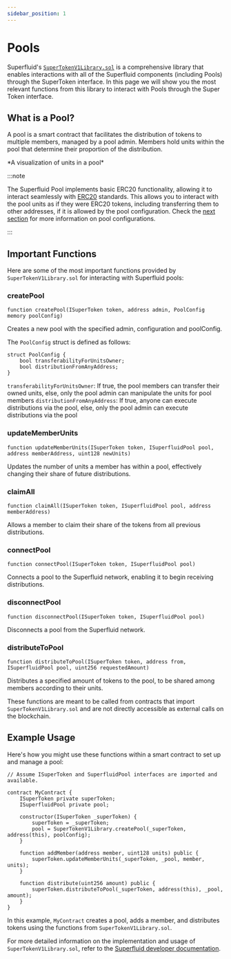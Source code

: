 ```yaml
---
sidebar_position: 1
---
```


# Pools

Superfluid's [`SuperTokenV1Library.sol`](/docs/technical-reference/intro) is a comprehensive library that enables interactions with all of the Superfluid components (including Pools) through the SuperToken interface. In this page we will show you the most relevant functions from this library to interact with Pools through the Super Token interface.

## What is a Pool?

A pool is a smart contract that facilitates the distribution of tokens to multiple members, managed by a pool admin. Members hold units within the pool that determine their proportion of the distribution.

<div style={{ display: 'flex', justifyContent: 'center' }}>
<PoolsVisualization/>
</div>
<div style={{ display: 'flex', justifyContent: 'center' }}>
    <p>*A visualization of units in a pool*</p>
</div>

:::note

The Superfluid Pool implements basic ERC20 functionality, allowing it to interact seamlessly with [ERC20](https://docs.openzeppelin.com/contracts/4.x/erc20) standards.
This allows you to interact with the pool units as if they were ERC20 tokens, including transferring them to other addresses, if it is allowed by the pool configuration.
Check the [next section](#important-functions) for more information on pool configurations.

:::

## Important Functions

Here are some of the most important functions provided by `SuperTokenV1Library.sol` for interacting with Superfluid pools:

### createPool

```solidity
function createPool(ISuperToken token, address admin, PoolConfig memory poolConfig)
```

Creates a new pool with the specified admin, configuration and poolConfig.

The `PoolConfig` struct is defined as follows:

```solidity
struct PoolConfig {
    bool transferabilityForUnitsOwner;
    bool distributionFromAnyAddress;
}
```
`transferabilityForUnitsOwner`: If true, the pool members can transfer their owned units, else, only the pool admin can manipulate the units for pool members
`distributionFromAnyAddress`: If true, anyone can execute distributions via the pool, else, only the pool admin can execute distributions via the pool


### updateMemberUnits

```solidity
function updateMemberUnits(ISuperToken token, ISuperfluidPool pool, address memberAddress, uint128 newUnits)
```

Updates the number of units a member has within a pool, effectively changing their share of future distributions.

### claimAll

```solidity
function claimAll(ISuperToken token, ISuperfluidPool pool, address memberAddress)
```

Allows a member to claim their share of the tokens from all previous distributions.

### connectPool

```solidity
function connectPool(ISuperToken token, ISuperfluidPool pool)
```

Connects a pool to the Superfluid network, enabling it to begin receiving distributions.

### disconnectPool

```solidity
function disconnectPool(ISuperToken token, ISuperfluidPool pool)
```

Disconnects a pool from the Superfluid network.

### distributeToPool

```solidity
function distributeToPool(ISuperToken token, address from, ISuperfluidPool pool, uint256 requestedAmount)
```

Distributes a specified amount of tokens to the pool, to be shared among members according to their units.

<Admonition type="note"> These functions are meant to be called from contracts that import `SuperTokenV1Library.sol` and are not directly accessible as external calls on the blockchain. </Admonition>

## Example Usage

Here's how you might use these functions within a smart contract to set up and manage a pool:

```solidity
// Assume ISuperToken and SuperfluidPool interfaces are imported and available.

contract MyContract {
    ISuperToken private superToken;
    ISuperfluidPool private pool;

    constructor(ISuperToken _superToken) {
        superToken = _superToken;
        pool = SuperTokenV1Library.createPool(_superToken, address(this), poolConfig);
    }

    function addMember(address member, uint128 units) public {
        superToken.updateMemberUnits(_superToken, _pool, member, units);
    }

    function distribute(uint256 amount) public {
        superToken.distributeToPool(_superToken, address(this), _pool, amount);
    }
}
```

In this example, `MyContract` creates a pool, adds a member, and distributes tokens using the functions from `SuperTokenV1Library.sol`.

<Admonition type="info"> For more detailed information on the implementation and usage of `SuperTokenV1Library.sol`, refer to the [Superfluid developer documentation](https://docs.superfluid.finance/superfluid/developers/pools). </Admonition> 